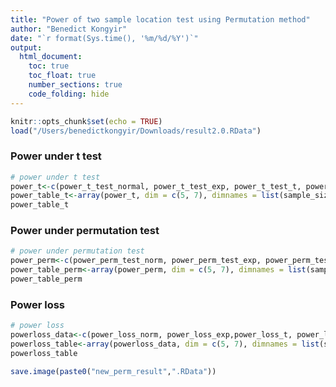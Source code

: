 ```yaml
---
title: "Power of two sample location test using Permutation method"
author: "Benedict Kongyir"
date: "`r format(Sys.time(), '%m/%d/%Y')`"
output: 
  html_document:
    toc: true
    toc_float: true
    number_sections: true
    code_folding: hide
---
```


```r
knitr::opts_chunk$set(echo = TRUE)
load("/Users/benedictkongyir/Downloads/result2.0.RData")
```


### Power under t test
```r

# power under t test
power_t<-c(power_t_test_normal, power_t_test_exp, power_t_test_t, power_t_test_chisq, power_t_test_gamma, power_t_test_weibul, power_t_test_logn)
power_table_t<-array(power_t, dim = c(5, 7), dimnames = list(sample_size,c("norm_t", "exp_t", "t distn_t","chisq", "Gamma", "Weibull", "Lognormal")))
power_table_t

```


### Power under permutation test
```r
# power under permutation test
power_perm<-c(power_perm_test_norm, power_perm_test_exp, power_perm_test_t,  power_perm_test_chisq, power_perm_test_gamma, power_perm_test_weibul, power_perm_test_logn)
power_table_perm<-array(power_perm, dim = c(5, 7), dimnames = list(sample_size, c("Normal", "exp_perm", "t_perm", "chisq", "Gamma", "Weibull", "Lognormal")))
power_table_perm

```

### Power loss
```r
# power loss
powerloss_data<-c(power_loss_norm, power_loss_exp,power_loss_t, power_loss_chisq, power_loss_gamma, power_loss_weibul, power_loss_logn)
powerloss_table<-array(powerloss_data, dim = c(5, 7), dimnames = list(sample_size, c("Normal", "exp_perm", "t_perm", "chisq", "Gamma", "Weibull", "Lognormal")))
powerloss_table

```

```r

save.image(paste0("new_perm_result",".RData"))

```


